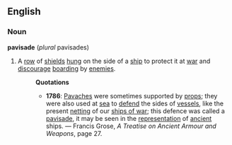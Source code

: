 ==English==
===Noun===
'''pavisade''' (''plural'' pavisades) 
#A [[row]] of [[shield]]s [[hung]] on the side of a [[ship]] to protect it at [[war]] and [[discourage]] [[board]]ing by [[enemies]].
#:'''Quotations'''
#:*'''1786''': [[Pavaches]] were sometimes supported by [[prop]]s; they were also used at [[sea]] to [[defend]] the sides of [[vessel]]s, like the present [[netting]] of our [[ship of war|ships of war]]; this defence was called a [[pavisade]], it may be seen in the [[representation]] of [[ancient]] ships. &mdash; Francis Grose, ''A Treatise on Ancient Armour and Weapons'', page 27.